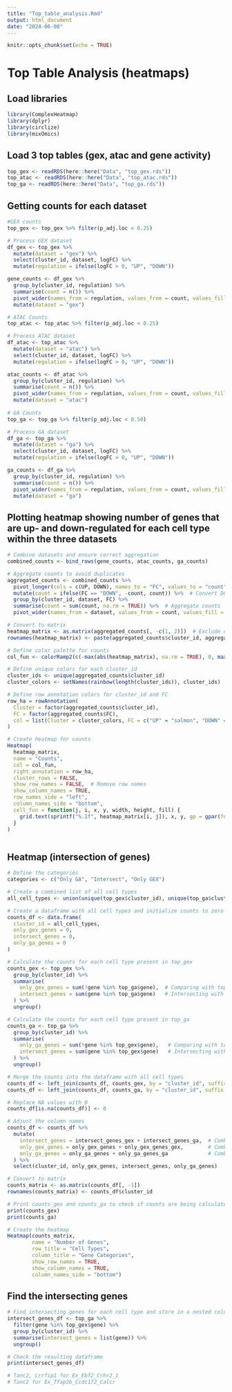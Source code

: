 ```yaml
---
title: "Top_table_analysis.Rmd"
output: html_document
date: "2024-06-08"
---
```


```r
knitr::opts_chunk$set(echo = TRUE)
```

# Top Table Analysis (heatmaps)

## Load libraries 
```r
library(ComplexHeatmap)
library(dplyr)
library(circlize)
library(mixOmics) 
```

## Load 3 top tables (gex, atac and gene activity)
```r
top_gex <- readRDS(here::here("Data", "top_gex.rds"))
top_atac <- readRDS(here::here("Data", "top_atac.rds"))
top_ga <- readRDS(here::here("Data", "top_ga.rds"))
```

## Getting counts for each dataset 
```r
#GEX counts 
top_gex <- top_gex %>% filter(p_adj.loc < 0.25)

# Process GEX dataset
df_gex <- top_gex %>%
  mutate(dataset = "gex") %>%
  select(cluster_id, dataset, logFC) %>%
  mutate(regulation = ifelse(logFC > 0, "UP", "DOWN"))

gene_counts <- df_gex %>%
  group_by(cluster_id, regulation) %>%
  summarise(count = n()) %>%
  pivot_wider(names_from = regulation, values_from = count, values_fill = 0) %>%
  mutate(dataset = "gex")

# ATAC Counts 
top_atac <- top_atac %>% filter(p_adj.loc < 0.25)

# Process ATAC dataset
df_atac <- top_atac %>%
  mutate(dataset = "atac") %>%
  select(cluster_id, dataset, logFC) %>%
  mutate(regulation = ifelse(logFC > 0, "UP", "DOWN"))

atac_counts <- df_atac %>%
  group_by(cluster_id, regulation) %>%
  summarise(count = n()) %>%
  pivot_wider(names_from = regulation, values_from = count, values_fill = 0) %>%
  mutate(dataset = "atac")
  
# GA Counts 
top_ga <- top_ga %>% filter(p_adj.loc < 0.50)

# Process GA dataset
df_ga <- top_ga %>%
  mutate(dataset = "ga") %>%
  select(cluster_id, dataset, logFC) %>%
  mutate(regulation = ifelse(logFC > 0, "UP", "DOWN"))

ga_counts <- df_ga %>%
  group_by(cluster_id, regulation) %>%
  summarise(count = n()) %>%
  pivot_wider(names_from = regulation, values_from = count, values_fill = 0) %>%
  mutate(dataset = "ga")

```

## Plotting heatmap showing number of genes that are up- and down-regulated for each cell type within the three datasets
```r

# Combine datasets and ensure correct aggregation
combined_counts <- bind_rows(gene_counts, atac_counts, ga_counts)

# Aggregate counts to avoid duplicates
aggregated_counts <- combined_counts %>%
  pivot_longer(cols = c(UP, DOWN), names_to = "FC", values_to = "count") %>%
  mutate(count = ifelse(FC == "DOWN", -count, count)) %>%  # Convert DOWN counts to negative
  group_by(cluster_id, dataset, FC) %>%
  summarise(count = sum(count, na.rm = TRUE)) %>%  # Aggregate counts
  pivot_wider(names_from = dataset, values_from = count, values_fill = 0)

# Convert to matrix
heatmap_matrix <- as.matrix(aggregated_counts[, -c(1, 2)])  # Exclude cluster_id and FC for the matrix
rownames(heatmap_matrix) <- paste(aggregated_counts$cluster_id, aggregated_counts$FC, sep = "_")

# Define color palette for counts
col_fun <- colorRamp2(c(-max(abs(heatmap_matrix), na.rm = TRUE), 0, max(abs(heatmap_matrix), na.rm = TRUE)), c("lightblue", "white", "salmon"))

# Define unique colors for each cluster_id
cluster_ids <- unique(aggregated_counts$cluster_id)
cluster_colors <- setNames(rainbow(length(cluster_ids)), cluster_ids)

# Define row annotation colors for cluster_id and FC
row_ha = rowAnnotation(
  Cluster = factor(aggregated_counts$cluster_id),
  FC = factor(aggregated_counts$FC),
  col = list(Cluster = cluster_colors, FC = c("UP" = "salmon", "DOWN" = "lightblue"))
)

# Create heatmap for counts
Heatmap(
  heatmap_matrix,
  name = "Counts",
  col = col_fun,
  right_annotation = row_ha,
  cluster_rows = FALSE,
  show_row_names = FALSE,  # Remove row names
  show_column_names = TRUE,
  row_names_side = "left",
  column_names_side = "bottom",
  cell_fun = function(j, i, x, y, width, height, fill) {
    grid.text(sprintf("%.1f", heatmap_matrix[i, j]), x, y, gp = gpar(fontsize = 10))  # Ensure numeric values
  }
)



```

## Heatmap (intersection of genes)
```r
# Define the categories
categories <- c("Only GA", "Intersect", "Only GEX")

# Create a combined list of all cell types
all_cell_types <- union(unique(top_gex$cluster_id), unique(top_ga$cluster_id))

# Create a dataframe with all cell types and initialize counts to zero
counts_df <- data.frame(
  cluster_id = all_cell_types,
  only_gex_genes = 0,
  intersect_genes = 0,
  only_ga_genes = 0
)

# Calculate the counts for each cell type present in top_gex
counts_gex <- top_gex %>%
  group_by(cluster_id) %>%
  summarise(
    only_gex_genes = sum(!gene %in% top_ga$gene),  # Comparing with top_ga
    intersect_genes = sum(gene %in% top_ga$gene)   # Intersecting with top_ga
  ) %>%
  ungroup()

# Calculate the counts for each cell type present in top_ga
counts_ga <- top_ga %>%
  group_by(cluster_id) %>%
  summarise(
    only_ga_genes = sum(!gene %in% top_gex$gene),   # Comparing with top_gex
    intersect_genes = sum(gene %in% top_gex$gene)   # Intersecting with top_gex
  ) %>%
  ungroup()

# Merge the counts into the dataframe with all cell types
counts_df <- left_join(counts_df, counts_gex, by = "cluster_id", suffix = c("", "_gex"))
counts_df <- left_join(counts_df, counts_ga, by = "cluster_id", suffix = c("", "_ga"))

# Replace NA values with 0
counts_df[is.na(counts_df)] <- 0

# Adjust the column names
counts_df <- counts_df %>%
  mutate(
    intersect_genes = intersect_genes_gex + intersect_genes_ga,  # Combine intersect counts
    only_gex_genes = only_gex_genes + only_gex_genes_gex,        # Combine only_gex counts
    only_ga_genes = only_ga_genes + only_ga_genes_ga             # Combine only_ga counts
  ) %>%
  select(cluster_id, only_gex_genes, intersect_genes, only_ga_genes)

# Convert to matrix
counts_matrix <- as.matrix(counts_df[, -1])
rownames(counts_matrix) <- counts_df$cluster_id

# Print counts_gex and counts_ga to check if counts are being calculated correctly
print(counts_gex)
print(counts_ga)

# Create the heatmap
Heatmap(counts_matrix,
        name = "Number of Genes",
        row_title = "Cell Types",
        column_title = "Gene Categories",
        show_row_names = TRUE,
        show_column_names = TRUE,
        column_names_side = "bottom")


```

## Find the intersecting genes 
```r
# Find intersecting genes for each cell type and store in a nested column
intersect_genes_df <- top_ga %>%
  filter(gene %in% top_gex$gene) %>%
  group_by(cluster_id) %>%
  summarise(intersect_genes = list(gene)) %>%
  ungroup()

# Check the resulting dataframe
print(intersect_genes_df)

# Tanc2, Lrrfip1 for Ex_Ebf2_Crhr2_1 
# Tanc2 for Ex_Tfap2b_Ccdc172_Calcr
```


